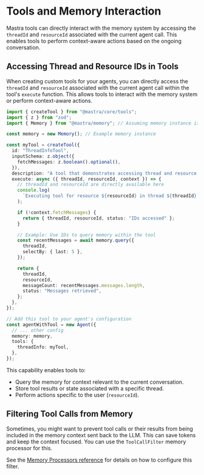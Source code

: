# Tools and Memory Interaction

Mastra tools can directly interact with the memory system by accessing the `threadId` and `resourceId` associated with the current agent call. This enables tools to perform context-aware actions based on the ongoing conversation.

## Accessing Thread and Resource IDs in Tools

When creating custom tools for your agents, you can directly access the `threadId` and `resourceId` associated with the current agent call within the tool's `execute` function. This allows tools to interact with the memory system or perform context-aware actions.

```typescript
import { createTool } from "@mastra/core/tools";
import { z } from "zod";
import { Memory } from "@mastra/memory"; // Assuming memory instance is accessible

const memory = new Memory(); // Example memory instance

const myTool = createTool({
  id: "ThreadInfoTool",
  inputSchema: z.object({
    fetchMessages: z.boolean().optional(),
  }),
  description: "A tool that demonstrates accessing thread and resource IDs",
  execute: async ({ threadId, resourceId, context }) => {
    // threadId and resourceId are directly available here
    console.log(
      `Executing tool for resource ${resourceId} in thread ${threadId}`,
    );

    if (!context.fetchMessages) {
      return { threadId, resourceId, status: "IDs accessed" };
    }

    // Example: Use IDs to query memory within the tool
    const recentMessages = await memory.query({
      threadId,
      selectBy: { last: 5 },
    });

    return {
      threadId,
      resourceId,
      messageCount: recentMessages.messages.length,
      status: "Messages retrieved",
    };
  },
});

// Add this tool to your agent's configuration
const agentWithTool = new Agent({
  // ... other config
  memory: memory,
  tools: {
    threadInfo: myTool,
  },
});
```

This capability enables tools to:

- Query the memory for context relevant to the current conversation.
- Store tool results or state associated with a specific thread.
- Perform actions specific to the user (`resourceId`).

## Filtering Tool Calls from Memory

Sometimes, you might want to prevent tool calls or their results from being included in the memory context sent back to the LLM. This can save tokens and keep the context focused. You can use the `ToolCallFilter` memory processor for this.

See the [Memory Processors reference](/docs/reference/memory/memory-processors.mdx#toolcallfilter) for details on how to configure this filter.